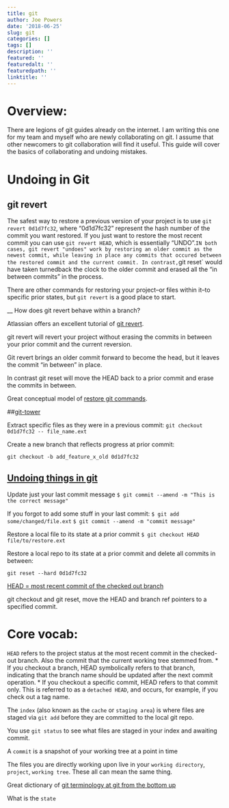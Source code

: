 ```yaml
---
title: git
author: Joe Powers
date: '2018-06-25'
slug: git
categories: []
tags: []
description: ''
featured: ''
featuredalt: ''
featuredpath: ''
linktitle: ''
---
```


# Overview: 
There are legions of git guides already on the internet. I am writing this one for my team and myself who are newly collaborating on git. I assume that other newcomers to git collaboration will find it useful. This guide will cover the basics of collaborating and undoing mistakes. 

# Undoing in Git
## git revert
The safest way to restore a previous version of your project is to use `git revert 0d1d7fc32`, where "0d1d7fc32" represent the hash number of the commit you want restored. If you just want to restore the most recent commit you can use `git revert HEAD`, which is essentially "UNDO".` IN both cases, git revert "undoes" work by restoring an older commit as the newest commit, while leaving in place any commits that occured between the restored commit and the current commit. In contrast, `git reset` would have taken turnedback the clock to the older commit and erased all the "in between commits" in the process. 

There are other commands for restoring your project--or files within it--to specific prior states, but `git revert` is a good place to start. 

__ How does git revert behave within a branch? 

Atlassian offers an excellent tutorial of [git revert](https://www.atlassian.com/git/tutorials/undoing-changes/git-revert).

git revert will revert your project without erasing the commits in between your prior commit and the current reversion. 

Git revert brings an older commit forward to become the head, but it leaves the commit "in between" in place. 

In contrast git reset will move the HEAD back to a prior commit and erase the commits in between. 

Great conceptual model of [restore git commands](https://www.atlassian.com/git/tutorials/resetting-checking-out-and-reverting for more conceptual clarity).

##[git-tower](https://www.git-tower.com/learn/git/faq/restore-repo-to-previous-revision)

Extract specific files as they were in a previous commit: 
`git checkout 0d1d7fc32 -- file_name.ext`

Create a new branch that reflects progress at prior commit:

`git checkout -b add_feature_x_old 0d1d7fc32`

## [Undoing things in git](https://www.git-tower.com/learn/git/ebook/en/command-line/advanced-topics/undoing-things)

 Update just your last commit message
 `$ git commit --amend -m "This is the correct message"`

If you forgot to add some stuff in your last commit: 
`$ git add some/changed/file.ext`
`$ git commit --amend -m "commit message"`

Restore a local file to its state at a prior commit
`$ git checkout HEAD file/to/restore.ext`

Restore a local repo to its state at a prior commit and delete all commits in between:

`git reset --hard 0d1d7fc32`


[HEAD = most recent commit of the checked out branch](https://www.youtube.com/watch?reload=9&v=ZaI1co-rt9I)

git checkout and git reset, move the HEAD and branch ref pointers to a specified commit.


# Core vocab: 

`HEAD` refers to the project status at the most recent commit in the checked-out branch. Also the commit that the current working tree stemmed from. 
    * If you checkout a branch, HEAD symbolically refers to that branch, indicating that the branch name should be updated after the next commit operation.
    * If you checkout a specific commit, HEAD refers to that commit only. This is referred to as a `detached HEAD`, and occurs, for example, if you check out a tag name.

The `index` (also known as the `cache` or `staging area`) is where files are staged via `git add` before they are committed to the local git repo. 

You use `git status` to see what files are staged in your index and awaiting commit. 

A `commit` is a snapshot of your working tree at a point in time

The files you are directly working upon live in your `working directory`, `project`, `working tree`. These all can mean the same thing. 

Great dictionary of [git terminology at git from the bottom up](https://jwiegley.github.io/git-from-the-bottom-up/)

What is the `state` 














